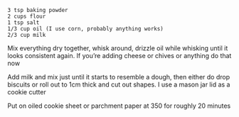 
```
3 tsp baking powder
2 cups flour
1 tsp salt
1/3 cup oil (I use corn, probably anything works)
2/3 cup milk
```

Mix everything dry together, whisk around, drizzle oil while whisking until it looks consistent again. If you’re adding cheese or chives or anything do that now

Add milk and mix just until it starts to resemble a dough, then either do drop biscuits or roll out to 1cm thick and cut out shapes. I use a mason jar lid as a cookie cutter

Put on oiled cookie sheet or parchment paper at 350 for roughly 20 minutes